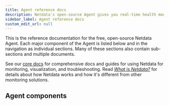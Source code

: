 ```yaml
---
title: Agent reference docs
description: Netdata's open-source Agent gives you real-time health monitoring and performance troubleshooting for systems and applications.
sidebar_label: Agent reference docs
custom_edit_url: null
---
```



This is the reference documentation for the free, open-source Netdata Agent. Each major component of the Agent is listed
below and in the navigation as individual sections. Many of these sections also contain sub-sections and multiple
documents.

See our [core docs](/docs) for comprehensive docs and guides for using Netdata for monitoring, visualization, and
troubleshooting. Read [_What is Netdata?_](/docs/overview/what-is-netdata) for details about how Netdata works and how
it's different from other monitoring solutions.

<StartBox 
  to="/docs/get-started" 
  title="Get started" 
  description="Install the open-source monitoring agent on physical/virtual systems running most Linux distributions (Ubuntu, Debian, CentOS, and more), container platforms (Kubernetes clusters, Docker), and many other operating systems, with no <code>sudo</code> required." 
  cta="Install now"
  image={true} />

## Agent components

<Discover>
  <DiscoverBox 
    href="/docs/agent/aclk" 
    title="Agent-Cloud link (ACLK)">
  </DiscoverBox>
  <DiscoverBox 
    href="/docs/agent/claim" 
    title="Agent claiming">
  </DiscoverBox>
  <DiscoverBox 
    href="/docs/agent/collectors" 
    title="Collectors">
  </DiscoverBox>
  <DiscoverBox 
    href="/docs/agent/daemon" 
    title="Daemon/configuration">
  </DiscoverBox>
  <DiscoverBox 
    href="/docs/agent/database" 
    title="Database">
  </DiscoverBox>
  <DiscoverBox 
    href="/docs/agent/exporting"
    title="Exporting" />
  <DiscoverBox 
    href="/docs/agent/health"
    title="Health" />
  <DiscoverBox 
    href="/docs/agent/web/api"
    title="HTTP API" />
  <DiscoverBox 
    href="/docs/agent/packaging/installer"
    title="Packaging/installer" />
  <DiscoverBox 
    href="/docs/agent/libnetdata"
    title="libnetdata" />
  <DiscoverBox 
    href="/docs/agent/registry"
    title="Registry" />
  <DiscoverBox 
    href="/docs/agent/streaming"
    title="Streaming" />
  <DiscoverBox 
    href="/docs/agent/web"
    title="Web dashboards/charts" />
</Discover>
